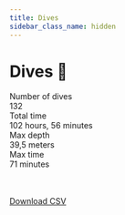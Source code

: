 ```yaml
---
title: Dives
sidebar_class_name: hidden
---
```


# Dives 🤿
<div style={{ display: 'flex', gap: '10px' }}>
  <div className='statBox'>
    <div className='label'>
      Number of dives
    </div>
    <div className='value'>
      132
    </div>
  </div>
  <div className='statBox'>
    <div className='label'>
      Total time
    </div>
    <div className='value'>
      102 hours, 56 minutes
    </div>
  </div>
  <div className='statBox'>
    <div className='label'>
      Max depth
    </div>
    <div className='value'>
      39,5 meters
    </div>
  </div>
  <div className='statBox'>
    <div className='label'>
      Max time
    </div>
    <div className='value'>
      71 minutes
    </div>
  </div>
</div>

<br />
<br />

[Download CSV](/dives.csv)